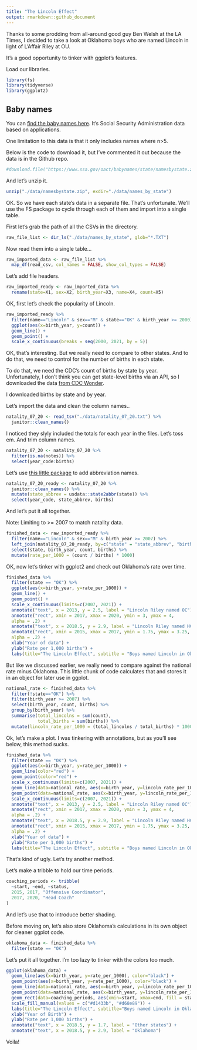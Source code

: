 ```yaml
---
title: "The Lincoln Effect"
output: rmarkdown::github_document
---
```


Thanks to some prodding from all-around good guy Ben Welsh at the LA Times, I decided to take a look at Oklahoma boys who are named Lincoln in light of L'Affair Riley at OU. 

It's a good opportunity to tinker with ggplot's features. 

Load our libraries. 

```r
library(fs)
library(tidyverse)
library(ggplot2)
```

## Baby names

You can [find the baby names here](https://catalog.data.gov/dataset/baby-names-from-social-security-card-applications-state-and-district-of-columbia-data). It's Social Security Administration data based on applications.

One limitation to this data is that it only includes names where n>5. 

Below is the code to download it, but I've commented it out because the data is in the Github repo. 

```r
#download.file("https://www.ssa.gov/oact/babynames/state/namesbystate.zip", destfile="./data/namesbystate.zip")
```

And let's unzip it. 

```r
unzip("./data/namesbystate.zip", exdir="./data/names_by_state")
```

OK. So we have each state's data in a separate file. That's unfortunate. We'll use the FS package to cycle through each of them and import into a single table. 

First let's grab the path of all the CSVs in the directory. 

```r
raw_file_list <- dir_ls("./data/names_by_state", glob="*.TXT") 
```

Now read them into a single table...


```r
raw_imported_data <- raw_file_list %>%
  map_df(read_csv, col_names = FALSE, show_col_types = FALSE)
```

Let's add file headers. 

```r
raw_imported_ready <- raw_imported_data %>%
  rename(state=X1, sex=X2, birth_year=X3, name=X4, count=X5) 
```


OK, first let's check the popularity of Lincoln. 

```r
raw_imported_ready %>%
  filter(name=="Lincoln" & sex=="M" & state=="OK" & birth_year >= 2000) %>%
  ggplot(aes(x=birth_year, y=count)) + 
  geom_line() +
  geom_point() + 
  scale_x_continuous(breaks = seq(2000, 2021, by = 5))

```




OK, that's interesting. But we really need to compare to other states. And to do that, we need to control for the number of births in each state.

To do that, we need the CDC's count of births by state by year. Unfortunately, I don't think you can get state-level births via an API, so I downloaded the data [from CDC Wonder](https://wonder.cdc.gov/). 

I downloaded births by state and by year. 

Let's import the data and clean the column names..


```r
natality_07_20 <- read_tsv("./data/natality_07_20.txt") %>%
  janitor::clean_names() 
```
I noticed they slyly included the totals for each year in the files. Let's toss em. And trim column names. 

```r
natality_07_20 <- natality_07_20 %>%
  filter(is.na(notes)) %>%
  select(year_code:births) 
```

Let's use [this little package](https://github.com/OpenIntroStat/usdata) to add abbreviation names. 



```r
natality_07_20_ready <- natality_07_20 %>%
  janitor::clean_names() %>%
  mutate(state_abbrev = usdata::state2abbr(state)) %>%
  select(year_code, state_abbrev, births)
```

And let's put it all together. 

Note: Limiting to >= 2007 to match natality data. 

```r
finished_data <- raw_imported_ready %>%
  filter(name=="Lincoln" & sex=="M" & birth_year >= 2007) %>%
  left_join(natality_07_20_ready, by=c("state" = "state_abbrev", "birth_year" = "year_code")) %>%
  select(state, birth_year, count, births) %>%
  mutate(rate_per_1000 = (count / births) * 1000) 
```

OK, now let's tinker with ggplot2 and check out Oklahoma's rate over time. 

```r
finished_data %>%
  filter(state == "OK") %>%
  ggplot(aes(x=birth_year, y=rate_per_1000)) +
  geom_line() + 
  geom_point() +
  scale_x_continuous(limits=c(2007, 2021)) +
  annotate("text", x = 2013, y = 2.5, label = "Lincoln Riley named OC") + 
  annotate("rect", xmin = 2017, xmax = 2020, ymin = 3, ymax = 4,
  alpha = .2) + 
  annotate("text", x = 2018.5, y = 2.9, label = "Lincoln Riley named HC") +
  annotate("rect", xmin = 2015, xmax = 2017, ymin = 1.75, ymax = 3.25,
  alpha = .2) +
  xlab("Year of data") +
  ylab("Rate per 1,000 births") +
  labs(title="The Lincoln Effect", subtitle = "Boys named Lincoln in Oklahoma", caption="Sources: CDC, Social Security Administration")
```


But like we discussed earlier, we really need to compare against the national rate minus Oklahoma. This little chunk of code calculates that and stores it in an object for later use in ggplot. 


```r
national_rate <- finished_data %>%
  filter(!state=="OK") %>%
  filter(birth_year >= 2007) %>%
  select(birth_year, count, births) %>%
  group_by(birth_year) %>%
  summarise(total_lincolns = sum(count),
            total_births = sum(births)) %>%
  mutate(lincoln_rate_per_1000 = (total_lincolns / total_births) * 1000)
```


Ok, let's make a plot. I was tinkering with annotations, but as you'll see below, this method sucks.

```r
finished_data %>%
  filter(state == "OK") %>%
  ggplot(aes(x=birth_year, y=rate_per_1000)) +
  geom_line(color="red") + 
  geom_point(color="red") +
  scale_x_continuous(limits=c(2007, 2021)) +
  geom_line(data=national_rate, aes(x=birth_year, y=lincoln_rate_per_1000)) +
  geom_point(data=national_rate, aes(x=birth_year, y=lincoln_rate_per_1000)) + 
  scale_x_continuous(limits=c(2007, 2021)) +
  annotate("text", x = 2013, y = 2.5, label = "Lincoln Riley named OC") +
  annotate("rect", xmin = 2017, xmax = 2020, ymin = 3, ymax = 4,
  alpha = .2) + 
  annotate("text", x = 2018.5, y = 2.9, label = "Lincoln Riley named HC") +
  annotate("rect", xmin = 2015, xmax = 2017, ymin = 1.75, ymax = 3.25,
  alpha = .2) +
  xlab("Year of data") +
  ylab("Rate per 1,000 births") +
  labs(title="The Lincoln Effect", subtitle = "Boys named Lincoln in Oklahoma", caption="Sources: CDC, Social Security Administration")
```

That's kind of ugly. Let's try another method.


Let's make a tribble to hold our time periods. 

```r
coaching_periods <- tribble(
  ~start, ~end, ~status,
  2015, 2017, "Offensive Coordinator",
  2017, 2020, "Head Coach"
)
```

And let's use that to introduce better shading. 

Before moving on, let's also store Oklahoma's calculations in its own object for cleaner ggplot code. 


```r
oklahoma_data <- finished_data %>%
  filter(state == "OK")
```

Let's put it all together. I'm too lazy to tinker with the colors too much.

```r
ggplot(oklahoma_data) + 
  geom_line(aes(x=birth_year, y=rate_per_1000), color="black") +
  geom_point(aes(x=birth_year, y=rate_per_1000), color="black") + 
  geom_line(data=national_rate, aes(x=birth_year, y=lincoln_rate_per_1000), colour = "grey50") + 
  geom_point(data=national_rate, aes(x=birth_year, y=lincoln_rate_per_1000), colour = "grey50") + 
  geom_rect(data=coaching_periods, aes(xmin=start, xmax=end, fill = status), ymin = -Inf, ymax = Inf, alpha = 0.2) +
  scale_fill_manual(values = c("#d1433b", "#d68e89")) +
  labs(title="The Lincoln Effect", subtitle="Boys named Lincoln in Oklahoma vs. USA", caption="Sources: CDC, SSA") +
  xlab("Year of Birth") +
  ylab("Rate per 1,000 births") +
  annotate("text", x = 2018.5, y = 1.7, label = "Other states") +
  annotate("text", x = 2018.5, y = 2.9, label = "Oklahoma") 

```

Voila! 




